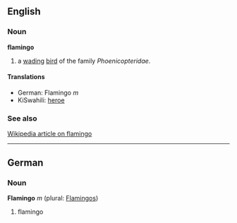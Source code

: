 ==English==
===Noun===
'''flamingo'''

# a [[wade|wading]] [[bird]] of the family ''Phoenicopteridae''.

====Translations====
*German: Flamingo ''m''
*KiSwahili: [[heroe]]

===See also===
[[w:flamingo|Wikipedia article on flamingo]]

----

==German==
===Noun===
'''Flamingo''' ''m'' (plural: [[Flamingos]])

#flamingo